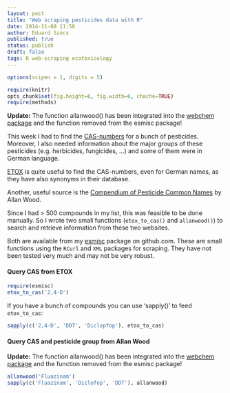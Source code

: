 ```yaml
---
layout: post
title: "Web scraping pesticides data with R"
date: 2014-11-08 11:56
author: Eduard Szöcs
published: true
status: publish
draft: false
tags: R web-scraping ecotoxicology
---
```


```r
options(scipen = 1, digits = 5)
```
```r
require(knitr)
opts_chunk$set(fig.height=6, fig.width=6, chache=TRUE)
require(methods)
```
**Update:**
The function allanwood() has been integrated into the [webchem package](https://github.com/ropensci/webchem) and the function removed from the esmisc package!


This week I had to find the [CAS-numbers](http://en.wikipedia.org/wiki/CAS_Registry_Number) for a bunch of pesticides. 
Moreover, I also needed information about the major groups of these pesticides (e.g. herbicides, fungicides, ...) and some of them were in German language.

<!--more-->

[ETOX](http://webetox.uba.de/webETOX/index.do) is quite useful to find the CAS-numbers, even for German names, as they have also synonyms in their database.

Another, useful source is the [Compendium of Pesticide Common Names](http://www.alanwood.net/pesticides/index.html) by Allan Wood.

Since I had > 500 compounds in my list, this was feasible to be done manually. 
So I wrote two small functions (`etox_to_cas()` and `allanwood()`) to search and retrieve information from these two websites.

Both are available from my [esmisc](https://github.com/EDiLD/esmisc#cas-from-etox) package on github.com.
These are small functions using the `RCurl` and `XML` packages for scraping. 
They have not been tested very much and may not be very robust.


#### Query CAS from ETOX 
```r
require(esmisc)
etox_to_cas('2,4-D')
```

If you have a bunch of compounds you can use 'sapply()' to feed `etox_to_cas`:
```r
sapply(c('2,4-D', 'DDT', 'Diclopfop'), etox_to_cas)
```


#### Query CAS and pesticide group from Allan Wood

**Update:**
The function allanwood() has been integrated into the [webchem package](https://github.com/ropensci/webchem) and the function removed from the esmisc package!

```r
allanwood('Fluazinam')
sapply(c('Fluazinam', 'Diclofop', 'DDT'), allanwood)
```





